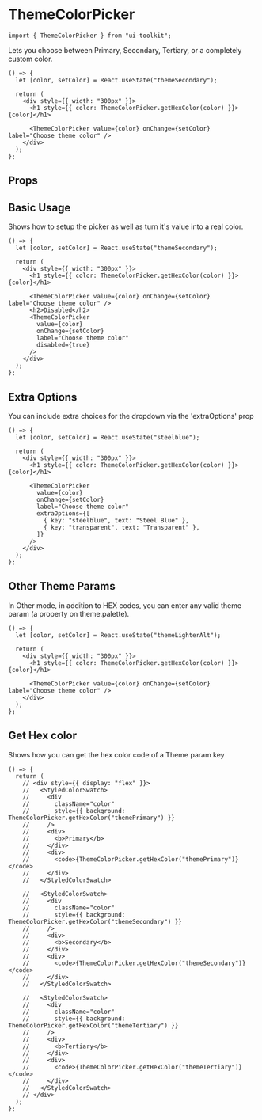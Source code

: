 
# ThemeColorPicker

```tsx
import { ThemeColorPicker } from "ui-toolkit";
```

Lets you choose between Primary, Secondary, Tertiary, or a completely custom color.

```tsx live=true bordered=true
() => {
  let [color, setColor] = React.useState("themeSecondary");

  return (
    <div style={{ width: "300px" }}>
      <h1 style={{ color: ThemeColorPicker.getHexColor(color) }}>{color}</h1>

      <ThemeColorPicker value={color} onChange={setColor} label="Choose theme color" />
    </div>
  );
};
```

## Props

<PropsTable name="ThemeColorPickerProps" />

## Basic Usage

Shows how to setup the picker as well as turn it's value into a real color.

```tsx live=true bordered=true
() => {
  let [color, setColor] = React.useState("themeSecondary");

  return (
    <div style={{ width: "300px" }}>
      <h1 style={{ color: ThemeColorPicker.getHexColor(color) }}>{color}</h1>

      <ThemeColorPicker value={color} onChange={setColor} label="Choose theme color" />
      <h2>Disabled</h2>
      <ThemeColorPicker
        value={color}
        onChange={setColor}
        label="Choose theme color"
        disabled={true}
      />
    </div>
  );
};
```

## Extra Options

You can include extra choices for the dropdown via the 'extraOptions' prop

```tsx live=true bordered=true
() => {
  let [color, setColor] = React.useState("steelblue");

  return (
    <div style={{ width: "300px" }}>
      <h1 style={{ color: ThemeColorPicker.getHexColor(color) }}>{color}</h1>

      <ThemeColorPicker
        value={color}
        onChange={setColor}
        label="Choose theme color"
        extraOptions={[
          { key: "steelblue", text: "Steel Blue" },
          { key: "transparent", text: "Transparent" },
        ]}
      />
    </div>
  );
};
```

## Other Theme Params

In Other mode, in addition to HEX codes, you can enter any valid theme param (a property on theme.palette).

```tsx live=true
() => {
  let [color, setColor] = React.useState("themeLighterAlt");

  return (
    <div style={{ width: "300px" }}>
      <h1 style={{ color: ThemeColorPicker.getHexColor(color) }}>{color}</h1>

      <ThemeColorPicker value={color} onChange={setColor} label="Choose theme color" />
    </div>
  );
};
```

## Get Hex color

Shows how you can get the hex color code of a Theme param key

```tsx live=true
() => {
  return (
    // <div style={{ display: "flex" }}>
    //   <StyledColorSwatch>
    //     <div
    //       className="color"
    //       style={{ background: ThemeColorPicker.getHexColor("themePrimary") }}
    //     />
    //     <div>
    //       <b>Primary</b>
    //     </div>
    //     <div>
    //       <code>{ThemeColorPicker.getHexColor("themePrimary")}</code>
    //     </div>
    //   </StyledColorSwatch>

    //   <StyledColorSwatch>
    //     <div
    //       className="color"
    //       style={{ background: ThemeColorPicker.getHexColor("themeSecondary") }}
    //     />
    //     <div>
    //       <b>Secondary</b>
    //     </div>
    //     <div>
    //       <code>{ThemeColorPicker.getHexColor("themeSecondary")}</code>
    //     </div>
    //   </StyledColorSwatch>

    //   <StyledColorSwatch>
    //     <div
    //       className="color"
    //       style={{ background: ThemeColorPicker.getHexColor("themeTertiary") }}
    //     />
    //     <div>
    //       <b>Tertiary</b>
    //     </div>
    //     <div>
    //       <code>{ThemeColorPicker.getHexColor("themeTertiary")}</code>
    //     </div>
    //   </StyledColorSwatch>
    // </div>
  );
};
```
